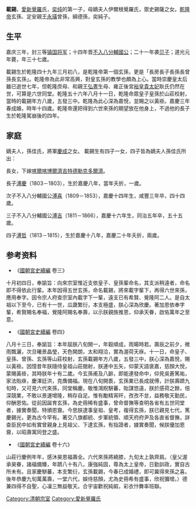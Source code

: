 '''載錫'''{{BD|1784年||1821年||}}，[[愛新覺羅|愛新覺羅]]氏，[[奕纯|奕纯]]的第一子，母嫡夫人伊爾根覺羅氏，禦史錫薩之女。[[乾隆帝|乾隆帝]]玄孫、定安親王[[永璜|永璜]]曾孫，綿德孫，奕純子。

==生平==
嘉庆三年，封三等[[镇国将军|镇国将军]]；十四年晋[[不入八分輔國公|不入八分輔國公]]；二十一年袭[[贝子|贝子]]；道光元年薨，年三十七歲。

載錫生於乾隆四十九年三月初八，是乾隆帝第一個玄孫，更是「長房長子長孫長曾孫長玄孫」。乾隆帝為此非常高興，對皇玄孫的教學也頗為上心。當時崇慶皇太后雖已逝世七年，但乾隆庶母、和親王[[弘晝|弘晝]]生母、雍正後宮[[純懿皇貴妃|裕皇貴太妃]]耿氏仍然在世，可算是六世同堂。乾隆五十六年八月十一日，乾隆命眾皇子皇孫於山莊校射，當時的載錫年方八歲，五發三中。乾隆為此心深為嘉悅，並賜之以黃褂。嘉慶三年春成婚，時年十四歲。乾隆帝還把得到六世來孫的期望放在他身上，不過他的長子生於乾隆駕崩後的四年。

==家庭==
嫡夫人，孫佳氏，將軍[[慶成|慶成]]之女。
載錫生有四子一女，四子皆為嫡夫人孫佳氏所出：

長女，下嫁[[喀爾喀|喀爾喀]][[博爾濟吉特德勒克多爾濟|博爾濟吉特德勒克多爾濟]]。

長子[[溥慶|溥慶]]（1803－1803），生於嘉慶八年，當年夭折，一歲。

次子不入八分輔國公[[溥喜|溥喜]]（1809－1853），嘉慶十四年生，咸豐三年卒，四十四歲。

三子不入八分輔國公[[溥吉|溥吉]]（1811－1866），嘉慶十六年生，同治五年卒，五十五歲。

四子[[溥哲|溥哲]]（1813－1815），生於嘉慶十八年，嘉慶二十年夭折，兩歲。

== 参考资料 ==
*《[[國朝宮史續編|國朝宮史續編]] 卷三》
十月初四日，奉諭旨：向來宗室惟近支依皇子、皇孫輩命名，其支派稍遠者，命名即不得依此行輩。本年因得五世玄孫，命名載錫，將來載字輩下，再得六世來孫，應用奉字。因令宗人府查宗室內載字下一輩，遠支已有希賢、覺隆阿二人。是自太祖以下至今，已有十一世，瓜瓞繁衍，本支極盛，朕心深為欣慶。著加恩依奉字輩，希賢賜名奉福，覺隆阿賜名奉壽，以示朕親族推恩，仰承天眷，啟佑萬年之至意。
*《[[國朝宮史續編|國朝宮史續編]] 卷四》
八月十三日，奉諭旨：本年屆朕八旬開一，年穀順成，雨暘時若。壽辰之前夕，微雨飄灑，次旦曦景晶瑩，天色開朗，太和翔洽，實為渥荷天庥。十一日，命皇子、皇孫、曾孫、玄孫等山莊校射，玄孫載錫年方八歲，五發三中，朕心深為嘉悅，賜以黃褂。因憶昔年朕隨侍皇祖山莊閱射，朕連中五矢，仰蒙天語褒嘉，慈顏大悅，蒙賜黃褂，其時朕年十有二歲。今玄孫甫及八齡，即能連發命中，仰見吳蒼篤祐，家法貽庥，慶澤廷洪，克膺備福。現在八旬開袠，玄孫業已長成就傅，計朕壽躋九旬時，又可見六代來孫，同堂稱慶。敬惟鴻貺駢蕃，貽謀悠遠，朕於感荷之餘，倍深競業，不敢以景運增隆，稍存自足。惟有勵精宵旰，孜孜不怠，益務敬天勤民，仰酬恩佑。從前因誕育玄孫，為史冊稀有盛事，曾命督撫等查明各省有五世同堂者，據實奏聞，特頒恩齎。今思朕逮事皇祖、皇考，複得玄孫，朕已親見七代，篤慶錫光，更為古今罕有。著交八旗都統、步軍統領、順天府府尹及各直省督撫，詳查臣民中如有實曾親身上見祖父、下逮玄孫，有指證者，據實奏聞，候朕優加恩齎，以昭壽寓同登之盛。
*《[[國朝宮史續編|國朝宮史續編]] 卷十六》
山莊行慶例年年，感沐昊恩福壽全。六代來孫將繞膝，九旬太上孰齊肩。（皇父渥承昊眷，諸福備臻，年躋八十有八，康強純固，尊為太上皇帝，日勤訓政，實自古所未有。且家慶駢蕃，本支繁衍，玄孫載錫，今春已成婚禮，即可冀得來孫之喜。後年恭慶九旬萬萬壽，一堂六代，娛侍慈顏，尤為史冊希有盛事，欣祝彌增。）德兼四得不自聖，心凜三無益敬天。合宇宙歡祝純嘏，彩衣忭舞率班聯。



[[Category:清朝宗室|Category:清朝宗室]]
[[Category:愛新覺羅氏|Category:愛新覺羅氏]]